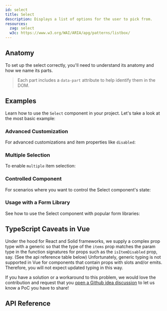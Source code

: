 ```yaml
---
id: select
title: Select
description: Displays a list of options for the user to pick from.
resources:
  zag: select
  w3c: https://www.w3.org/WAI/ARIA/apg/patterns/listbox/
---
```


<ComponentPreview />

## Anatomy

To set up the select correctly, you'll need to understand its anatomy and how we
name its parts.

> Each part includes a `data-part` attribute to help identify them in the DOM.

<Anatomy id="select" />

## Examples

Learn how to use the `Select` component in your project. Let's take a look at
the most basic example:

<Story id="Basic" />

### Advanced Customization

For advanced customizations and item properties like `disabled`:

<Story id="Advanced" />

### Multiple Selection

To enable `multiple` item selection:

<Story id="Multiple" />

### Controlled Component

For scenarios where you want to control the Select component's state:

<Story id="Controlled" />

### Usage with a Form Library

See how to use the Select component with popular form libraries:

<Story id="FormLibrary" />

## TypeScript Caveats in Vue
Under the hood for React and Solid frameworks, we supply a complex prop type with a generic so that the type of the `items` prop matches the param type in the function signatures for props such as the `isItemDisabled` prop, say. (See the api reference table below) Unfortunately, generic typing is not supported in Vue for components that contain props with slots and/or emits. Therefore, you will not expect updated typing in this way.

If you have a solution or a workaround to this problem, we would love the contribution and request that you [open a Github idea discussion](https://github.com/chakra-ui/ark/discussions/new?category=ideas) to let us know a PoC you have to share!

## API Reference

<ComponentTypes id="select" />
